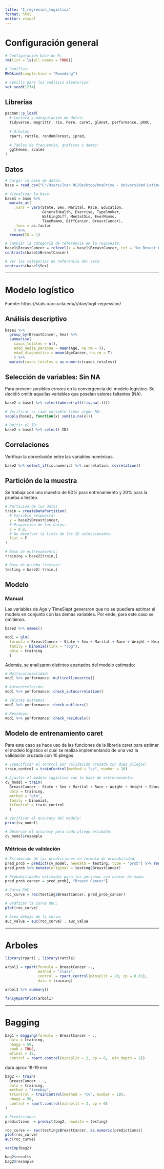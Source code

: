 ```yaml
---
title: "1_regresion_logistica"
format: html
editor: visual
---
```


# Configuración general

```r
# Configuración base de R: 
rm(list = ls(all.names = TRUE)) 

# Semillas:
RNGkind(sample.kind = "Rounding")

# Semilla para los análisis aleatorios: 
set.seed(1234)
```

## Librerías

```r
pacman::p_load(
  # Lectura y manipulación de datos: 
  tidyverse, magrittr, rio, here, caret, glmnet, performance, pROC,
  
  # Arboles:
  rpart, rattle, randomForest, ipred,
  
  # Tablas de frecuencia, gráficos y demás:
  ggthemes, scales
)
```


## Datos

```r
# Cargar la base de datos:
base = read_csv("C:/Users/Ivan RC/Desktop/OneDrive - Universidad Latina/I-2024/2. Análisis Multivariado/Proyectos/Pred_Cancer/data/processed/data.csv")

# Vizualizar la base:
base1 = base %>% 
  mutate_at(
    .vars = vars(State, Sex, Marital, Race, Education,
                 GeneralHealth, Exercise, TypeSmoker,
                 WalkingDiff, MentalDis, EverMammo,
                 TimeMammo, DiffCancer, BreastCancer), 
    .funs = as.factor
    ) %>% 
  rename(ID = 1)

# Cambiar la categoría de referencia en la respuesta:
base1$BreastCancer = relevel(x = base1$BreastCancer, ref = "No Breast Cancer")
contrasts(base1$BreastCancer)

# Ver las categorías de referencia del sexo:
contrasts(base1$Sex)
```

------------------------------------------------------------------------

# Modelo logístico

Fuente: https://stats.oarc.ucla.edu/r/dae/logit-regression/

## Análisis descriptivo

```r
base1 %>% 
  group_by(BreastCancer, Sex) %>% 
  summarise(
    casos_totales = n(),
    edad_media_persona = mean(Age, na.rm = T),
    edad_diagnostico = mean(AgeCancer, na.rm = T) 
    ) %>% 
  mutate(casos_totales = as.numeric(casos_totales))
```

## Selección de variables: Sin NA

Para prevenir posibles errores en la convergencia del modelo logístico. Se decidió omitir aquellas variables que poseían valores faltantes (NA).

```r
base2 = base1 %>% select(where(~all(!is.na(.))))

# Verificar si cada variable tiene algún NA:
sapply(base2, function(x) sum(is.na(x)))

# Omitir el ID:
base2 = base2 %>% select(-ID)
```

## Correlaciones

Verificar la correrlación entre las variables numéricas.

```r
base2 %>% select_if(is.numeric) %>% correlation::correlation()
```

## Partición de la muestra

Se trabaja con una muestra de 80% para entrenamiento y 20% para la prueba o testeo.

```r
# Partición de los datos
train = createDataPartition(
  # Variable respuesta:
  y = base2$BreastCancer,
  # Proporción de los datos:
  p = 0.8,
  # No devolver la lista de los ID seleccionados:
  list = F
)

# Base de entrenamiento: 
training = base2[train,]

# Base de prueba (testeo):
testing = base2[-train,] 
```

## Modelo

### Manual

Las variables de Age y TimeSlept generaron que no se puediera estimar el modelo en conjunto con las demás variables. Por ende, para este caso se omitieron.

```r
base2 %>% names()
```

```r
mod1 = glm(
  formula = BreastCancer ~ State + Sex + Marital + Race + Weight + Height + Education + GeneralHealth + MentalHealth + Exercise + TypeSmoker + WalkingDiff + MentalDis + DiffCancer + AgeCancer, 
  family = binomial(link = "log"), 
  data = training 
  )
```

Además, se analizaron distintos apartados del modelo estimado:

```r
# Multicolinealidad:
mod1 %>% performance::multicollinearity()

# Autocorrelación:
mod1 %>% performance::check_autocorrelation()

# Valores extremos
mod1 %>% performance::check_outliers()

# Residuos:
mod1 %>% performance::check_residuals()
```

## Modelo de entrenamiento caret

Para este caso se hace uso de las funciones de la librería caret para estimar el modelo logístico el cual se realiza implementando de una vez la validación cruzada con 10 pliegos.

```r
# Especificar el control por validación cruzada con diez pliegos:
train_control = trainControl(method = "cv", number = 10)

# Ajustar el modelo logístico con la base de entrenamiento:
cv_model = train(
  BreastCancer ~ State + Sex + Marital + Race + Weight + Height + Education + GeneralHealth + MentalHealth + Exercise + TypeSmoker + WalkingDiff + MentalDis + DiffCancer + AgeCancer, 
  data = training, 
  method = "glm", 
  family = binomial, 
  trControl = train_control
  )

# Verificar el accuracy del modelo:
print(cv_model)

# Observar el accuracy para cada pliego estimado:
cv_model$resample 
```

### Métricas de validación

```r
# Estimación de las predicciones en formato de probabilidad: 
pred_prob = predict(cv_model, newdata = testing, type = "prob") %>% round(4)
pred_prob %>% mutate(original = testing$BreastCancer)
```

```r
# Probabilidades estimadas para las personas con cancer de mama:
pred_prob_cancer = pred_prob[, "Breast Cancer"]

# Curva ROC:
roc_curve = roc(testing$BreastCancer, pred_prob_cancer)

# Gráficar la curva ROC:
plot(roc_curve)

# Área debajo de la curva:  
auc_value = auc(roc_curve) ; auc_value
```


---

# Arboles 

```r
library(rpart) ; library(rattle)
```


```r
arbol1 = rpart(formula = BreastCancer ~., 
               method = "class", 
               control = rpart.control(minsplit = 20, cp = 0.01),
               data = training)

arbol1 %>% summary()

fancyRpartPlot(arbol1)
```


---

# Bagging

```r
bag1 = bagging(formula = BreastCancer ~ ., 
  data = training, 
  nbagg = 50,    
  coob = TRUE, 
  mfinal = 19,
  control = rpart.control(minsplit = 2, cp = 0,  min_depth = 2))
```


dura aprox 18-19 min

```r
bag2 <- train(
  BreastCancer ~ .,
  data = training,
  method = "treebag",
  trControl = trainControl(method = "cv", number = 10),
  nbagg = 50,  
  control = rpart.control(minsplit = 2, cp = 0)
)

# Predicciones
predictions  = predict(bag2, newdata = testing)

roc_curve <- roc(testing$BreastCancer, as.numeric(predictions))
plot(roc_curve)
auc(roc_curve)

varImp(bag2)

bag2$results
bag2$resample
```


